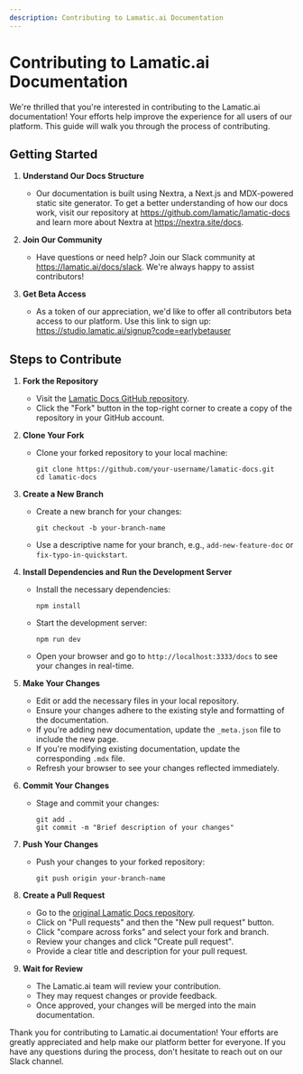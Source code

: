 ```yaml
---
description: Contributing to Lamatic.ai Documentation
---
```


# Contributing to Lamatic.ai Documentation

We're thrilled that you're interested in contributing to the Lamatic.ai documentation! Your efforts help improve the experience for all users of our platform. This guide will walk you through the process of contributing.

## Getting Started

1. **Understand Our Docs Structure**

   - Our documentation is built using Nextra, a Next.js and MDX-powered static site generator. To get a better understanding of how our docs work, visit our repository at https://github.com/lamatic/lamatic-docs and learn more about Nextra at https://nextra.site/docs.

2. **Join Our Community**

   - Have questions or need help? Join our Slack community at https://lamatic.ai/docs/slack. We're always happy to assist contributors!

3. **Get Beta Access**
   - As a token of our appreciation, we'd like to offer all contributors beta access to our platform. Use this link to sign up: https://studio.lamatic.ai/signup?code=earlybetauser

## Steps to Contribute

1. **Fork the Repository**

   - Visit the [Lamatic Docs GitHub repository](https://github.com/lamatic/lamatic-docs).
   - Click the "Fork" button in the top-right corner to create a copy of the repository in your GitHub account.

2. **Clone Your Fork**

   - Clone your forked repository to your local machine:
     ```
     git clone https://github.com/your-username/lamatic-docs.git
     cd lamatic-docs
     ```

3. **Create a New Branch**

   - Create a new branch for your changes:
     ```
     git checkout -b your-branch-name
     ```
   - Use a descriptive name for your branch, e.g., `add-new-feature-doc` or `fix-typo-in-quickstart`.

4. **Install Dependencies and Run the Development Server**

   - Install the necessary dependencies:
     ```
     npm install
     ```
   - Start the development server:
     ```
     npm run dev
     ```
   - Open your browser and go to `http://localhost:3333/docs` to see your changes in real-time.

5. **Make Your Changes**

   - Edit or add the necessary files in your local repository.
   - Ensure your changes adhere to the existing style and formatting of the documentation.
   - If you're adding new documentation, update the `_meta.json` file to include the new page.
   - If you're modifying existing documentation, update the corresponding `.mdx` file.
   - Refresh your browser to see your changes reflected immediately.

6. **Commit Your Changes**

   - Stage and commit your changes:
     ```
     git add .
     git commit -m "Brief description of your changes"
     ```

7. **Push Your Changes**

   - Push your changes to your forked repository:
     ```
     git push origin your-branch-name
     ```

8. **Create a Pull Request**

   - Go to the [original Lamatic Docs repository](https://github.com/lamatic/lamatic-docs).
   - Click on "Pull requests" and then the "New pull request" button.
   - Click "compare across forks" and select your fork and branch.
   - Review your changes and click "Create pull request".
   - Provide a clear title and description for your pull request.

9. **Wait for Review**
   - The Lamatic.ai team will review your contribution.
   - They may request changes or provide feedback.
   - Once approved, your changes will be merged into the main documentation.

Thank you for contributing to Lamatic.ai documentation! Your efforts are greatly appreciated and help make our platform better for everyone. If you have any questions during the process, don't hesitate to reach out on our Slack channel.
